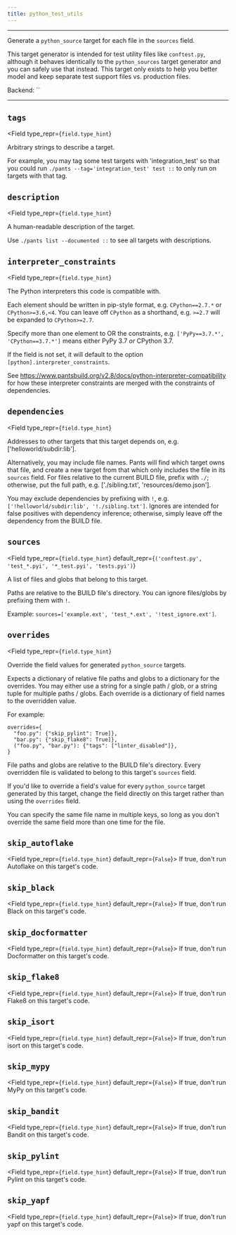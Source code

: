 ```yaml
---
title: python_test_utils
---
```



---

Generate a `python_source` target for each file in the `sources` field.

This target generator is intended for test utility files like `conftest.py`, although it behaves identically to the `python_sources` target generator and you can safely use that instead. This target only exists to help you better model and keep separate test support files vs. production files.

Backend: <span className="color--primary">``</span>

---

<span className={styles.options}>

## `tags`

<Field
    type_repr={`field.type_hint`}
>
Arbitrary strings to describe a target.

For example, you may tag some test targets with &#x27;integration_test&#x27; so that you could run `./pants --tag='integration_test' test ::` to only run on targets with that tag.

</Field>

## `description`

<Field
    type_repr={`field.type_hint`}
>
A human-readable description of the target.

Use `./pants list --documented ::` to see all targets with descriptions.

</Field>

## `interpreter_constraints`

<Field
    type_repr={`field.type_hint`}
>
The Python interpreters this code is compatible with.

Each element should be written in pip-style format, e.g. `CPython==2.7.*` or `CPython>=3.6,<4`. You can leave off `CPython` as a shorthand, e.g. `>=2.7` will be expanded to `CPython>=2.7`.

Specify more than one element to OR the constraints, e.g. `['PyPy==3.7.*', 'CPython==3.7.*']` means either PyPy 3.7 _or_ CPython 3.7.

If the field is not set, it will default to the option `[python].interpreter_constraints`.

See https://www.pantsbuild.org/v2.8/docs/python-interpreter-compatibility for how these interpreter constraints are merged with the constraints of dependencies.

</Field>

## `dependencies`

<Field
    type_repr={`field.type_hint`}
>
Addresses to other targets that this target depends on, e.g. [&#x27;helloworld/subdir:lib&#x27;].

Alternatively, you may include file names. Pants will find which target owns that file, and create a new target from that which only includes the file in its `sources` field. For files relative to the current BUILD file, prefix with `./`; otherwise, put the full path, e.g. [&#x27;./sibling.txt&#x27;, &#x27;resources/demo.json&#x27;].

You may exclude dependencies by prefixing with `!`, e.g. `['!helloworld/subdir:lib', '!./sibling.txt']`. Ignores are intended for false positives with dependency inference; otherwise, simply leave off the dependency from the BUILD file.

</Field>

## `sources`

<Field
    type_repr={`field.type_hint`}
    default_repr={`('conftest.py', 'test_*.pyi', '*_test.pyi', 'tests.pyi')`}
>
A list of files and globs that belong to this target.

Paths are relative to the BUILD file&#x27;s directory. You can ignore files/globs by prefixing them with `!`.

Example: `sources=['example.ext', 'test_*.ext', '!test_ignore.ext']`.

</Field>

## `overrides`

<Field
    type_repr={`field.type_hint`}
>
Override the field values for generated `python_source` targets.

Expects a dictionary of relative file paths and globs to a dictionary for the overrides. You may either use a string for a single path / glob, or a string tuple for multiple paths / globs. Each override is a dictionary of field names to the overridden value.

For example:

```
overrides={
  "foo.py": {"skip_pylint": True]},
  "bar.py": {"skip_flake8": True]},
  ("foo.py", "bar.py"): {"tags": ["linter_disabled"]},
}
```

File paths and globs are relative to the BUILD file&#x27;s directory. Every overridden file is validated to belong to this target&#x27;s `sources` field.

If you&#x27;d like to override a field&#x27;s value for every `python_source` target generated by this target, change the field directly on this target rather than using the `overrides` field.

You can specify the same file name in multiple keys, so long as you don&#x27;t override the same field more than one time for the file.

</Field>

## `skip_autoflake`

<Field type_repr={`field.type_hint`} default_repr={`False`}>
  If true, don&#x27;t run Autoflake on this target&#x27;s code.
</Field>

## `skip_black`

<Field type_repr={`field.type_hint`} default_repr={`False`}>
  If true, don&#x27;t run Black on this target&#x27;s code.
</Field>

## `skip_docformatter`

<Field type_repr={`field.type_hint`} default_repr={`False`}>
  If true, don&#x27;t run Docformatter on this target&#x27;s code.
</Field>

## `skip_flake8`

<Field type_repr={`field.type_hint`} default_repr={`False`}>
  If true, don&#x27;t run Flake8 on this target&#x27;s code.
</Field>

## `skip_isort`

<Field type_repr={`field.type_hint`} default_repr={`False`}>
  If true, don&#x27;t run isort on this target&#x27;s code.
</Field>

## `skip_mypy`

<Field type_repr={`field.type_hint`} default_repr={`False`}>
  If true, don&#x27;t run MyPy on this target&#x27;s code.
</Field>

## `skip_bandit`

<Field type_repr={`field.type_hint`} default_repr={`False`}>
  If true, don&#x27;t run Bandit on this target&#x27;s code.
</Field>

## `skip_pylint`

<Field type_repr={`field.type_hint`} default_repr={`False`}>
  If true, don&#x27;t run Pylint on this target&#x27;s code.
</Field>

## `skip_yapf`

<Field type_repr={`field.type_hint`} default_repr={`False`}>
  If true, don&#x27;t run yapf on this target&#x27;s code.
</Field>

</span>
